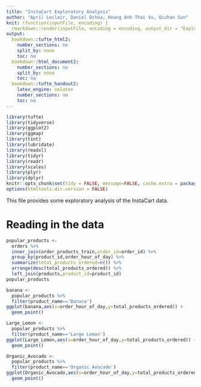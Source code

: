 ```yaml
---
title: "InstaCart Exploratory Analysis"
author: "April Leclair, Daniel Ochoa, Hoang Anh Thai Vu, Qiuhan Sun"
knit: (function(inputFile, encoding) {
  rmarkdown::render(inputFile, encoding = encoding, output_dir = "ExploratoryAnalysis_HTML_Output") })
output:
  bookdown::tufte_html2:
    number_sections: no
    split_by: none
    toc: no
  bookdown::html_document2:
    number_sections: no
    split_by: none
    toc: no
  bookdown::tufte_handout2:
    latex_engine: xelatex
    number_sections: no
    toc: no
---
```



```r
library(tufte)
library(tidyverse)
library(ggplot2)
library(ggmap)
library(tint)
library(lubridate)
library(readxl)
library(tidyr)
library(readr)
library(scales)
library(plyr)
library(dplyr)
knitr::opts_chunk$set(tidy = FALSE, message=FALSE, cache.extra = packageVersion('tufte'))
options(htmltools.dir.version = FALSE)
```

This file provides some exploratory analysis of the InstaCart data.

# Reading in the data

```r
popular_products <- 
  orders %>%
  inner_join(order_products_train,order_id=order_id) %>%
  group_by(product_id,order_hour_of_day) %>%
  summarize(total_products_ordered=n()) %>%
  arrange(desc(total_products_ordered)) %>%
  left_join(products,product_id=product_id)
popular_products 
```

```r
banana <- 
  popular_products %>%
  filter(product_name=='Banana')
ggplot(banana,aes(x=order_hour_of_day,y=total_products_ordered)) +
  geom_point()
```

```r
Large_Lemon <- 
  popular_products %>%
  filter(product_name=='Large Lemon')
ggplot(Large_Lemon,aes(x=order_hour_of_day,y=total_products_ordered)) +
  geom_point()
```


```r
Organic_Avocado <- 
  popular_products %>%
  filter(product_name=='Organic Avocado')
ggplot(Organic_Avocado,aes(x=order_hour_of_day,y=total_products_ordered)) +
  geom_point()
```
